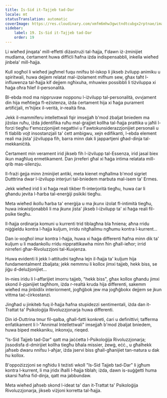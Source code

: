 ```yaml
---
title: Is-Sid it-Tajjeb tad-Dar
locale: mt
statusTranslation: automatic
coverImage: https://res.cloudinary.com/xmfm6mhw3gwctndtcubgx2rptnae/image/upload/v1740468922/small_cover_tratado_de_psicologia_revolucionaria_a4c0dca4e0.webp
sidebar:
    label: 19. Is-Sid it-Tajjeb tad-Dar
    order: 19
---
```

Li wieħed jinqata' mill-effetti diżastrużi tal-ħajja, f'dawn iż-żminijiet mudlama, ċertament huwa diffiċli ħafna iżda indispensabbli, inkella wieħed jinbela' mill-ħajja.

Kull xogħol li wieħed jagħmel fuqu nnifsu bl-iskop li jikseb żvilupp animiku u spiritwali, huwa dejjem relatat mal-iżolament mifhum sew, għax taħt l-influwenza tal-ħajja kif dejjem ngħixuha, mhuwiex possibbli li tiżviluppa xi ħaġa oħra ħlief il-personalità.

Bl-ebda mod ma nippruvaw nopponu l-iżvilupp tal-personalità, ovvjament din hija meħtieġa fl-eżistenza, iżda ċertament hija xi ħaġa purament artifiċjali, m'hijiex il-verità, ir-realtà fina.

Jekk il-mammiferu intellettwali fqir imsejjaħ b'mod żbaljat bniedem ma jiżolax ruħu, iżda jidentifika ruħu mal-ġrajjiet kollha tal-ħajja prattika u jaħli l-forzi tiegħu f'emozzjonijiet negattivi u f'awtokunsiderazzjonijiet personali u fi tlablib vojt insostanzjali ta' ċett ambigwu, xejn edifikanti, l-ebda element reali ma jista' jiżviluppa fih, barra minn dak li jappartjeni għad-dinja tal-mekkaniċità.

Ċertament min verament irid jikseb fih l-iżvilupp tal-Essenza, irid jasal biex ikun magħluq ermetikament. Dan jirreferi għal xi ħaġa intima relatata mill-qrib mas-silenzju.

Il-frażi ġejja minn żminijiet antiki, meta kienet mgħallma b'mod sigriet Dutttrina dwar l-iżvilupp interjuri tal-bniedem marbuta mal-isem ta' Ermes.

Jekk wieħed irid li xi ħaġa reali tikber fl-interjorità tiegħu, huwa ċar li għandu jevita l-ħarba tal-enerġiji psikiki tiegħu.

Meta wieħed ikollu ħarba ta' enerġija u ma jkunx iżolat fl-intimità tiegħu, huwa inkwistjonabbli li ma jkunx jista' jikseb l-iżvilupp ta' xi ħaġa reali fil-psike tiegħu.

Il-ħajja ordinarja komuni u kurrenti trid tiblagħna bla ħniena; aħna rridu niġġieldu kontra l-ħajja kuljum, irridu nitgħallmu ngħumu kontra l-kurrent...

Dan ix-xogħol imur kontra l-ħajja, huwa xi ħaġa differenti ħafna minn dik ta' kuljum u li madankollu rridu nipprattikawha minn ħin għall-ieħor; irrid nirreferi għar-Rivoluzzjoni tal-Kuxjenza.

Huwa evidenti li jekk l-attitudni tagħna lejn il-ħajja ta' kuljum hija fundamentalment żbaljata; jekk nemmnu li kollox jimxi tajjeb, hekk biss, se jiġu d-delużjonijiet...

In-nies iridu li l-affarijiet imorru tajjeb, "hekk biss", għax kollox għandu jimxi skond il-pjanijiet tagħhom, iżda r-realtà kruda hija differenti, sakemm wieħed ma jinbidilx interiorment, jogħġbok jew ma jogħġbokx dejjem se jkun vittma taċ-ċirkostanzi.

Jingħad u jinkiteb fuq il-ħajja ħafna stupidezzi sentimentali, iżda dan it-Trattat ta' Psikoloġija Rivoluzzjonarja huwa differenti.

Din id-Duttrina tmur fil-qalba, għall-fatti konkreti, ċari u definittivi; tafferma enfatikament li l-"Annimal Intellettwali" imsejjaħ b'mod żbaljat bniedem, huwa biped mekkaniku, inkonxju, rieqed.

"Is-Sid Tajjeb tad-Dar" qatt ma jaċċetta l-Psikoloġija Rivoluzzjonarja; jissodisfa d-dmirijiet kollha tiegħu bħala missier, żewġ, eċċ., u għalhekk jaħseb dwaru nnifsu l-aħjar, iżda jservi biss għall-għanijiet tan-natura u dak hu kollox.

B'oppożizzjoni se ngħidu li teżisti wkoll "Is-Sid Tajjeb tad-Dar" li jgħum kontra l-kurrent, li ma jridx iħalli l-ħajja tiblah; iżda, dawn is-suġġetti huma skarsi ħafna fid-dinja, qatt ma jabbundaw.

Meta wieħed jaħseb skond l-ideat ta' dan it-Trattat ta' Psikoloġija Rivoluzzjonarja, jikseb viżjoni korretta tal-ħajja.

